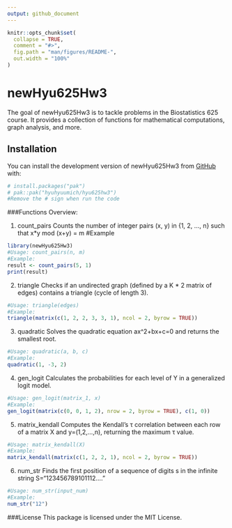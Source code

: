 ```yaml
---
output: github_document
---
```


<!-- README.md is generated from README.Rmd. Please edit that file -->

```r
knitr::opts_chunk$set(
  collapse = TRUE,
  comment = "#>",
  fig.path = "man/figures/README-",
  out.width = "100%"
)
```

# newHyu625Hw3

<!-- badges: start -->
<!-- badges: end -->

The goal of newHyu625Hw3 is to tackle problems in the Biostatistics 625 course. It provides a collection of functions for mathematical computations, graph analysis, and more.


## Installation

You can install the development version of newHyu625Hw3 from [GitHub](https://github.com/) with:

```r
# install.packages("pak")
# pak::pak("hyuhyuumich/hyu625hw3")
#Remove the # sign when run the code 
```

###Functions Overview:

1. count_pairs
Counts the number of integer pairs (x, y) in {1, 2, ..., n} such that x*y mod (x+y) = m
#Example

```r
library(newHyu625Hw3)
#Usage: count_pairs(n, m)
#Example:
result <- count_pairs(5, 1)
print(result)
```
2. triangle
Checks if an undirected graph (defined by a K * 2 matrix of edges) contains a triangle (cycle of length 3).
```r
#Usage: triangle(edges)
#Example:
triangle(matrix(c(1, 2, 2, 3, 3, 1), ncol = 2, byrow = TRUE))
```
3. quadratic
Solves the quadratic equation ax^2+bx+c=0 and returns the smallest root.
```r
#Usage: quadratic(a, b, c)
#Example:
quadratic(1, -3, 2)
```
4. gen_logit
Calculates the probabilities for each level of Y in a generalized logit model.
```r
#Usage: gen_logit(matrix_1, x)
#Example:
gen_logit(matrix(c(0, 0, 1, 2), nrow = 2, byrow = TRUE), c(1, 0))
```

5. matrix_kendall
Computes the Kendall's τ correlation between each row of a matrix X and y=(1,2,...,n), returning the maximum τ value.
```r
#Usage: matrix_kendall(X)
#Example:
matrix_kendall(matrix(c(1, 2, 2, 1), ncol = 2, byrow = TRUE))
```
6. num_str
Finds the first position of a sequence of digits s in the infinite string S="123456789101112...."
```r
#Usage: num_str(input_num)
#Example:
num_str("12")
```

###License
This package is licensed under the MIT License.


